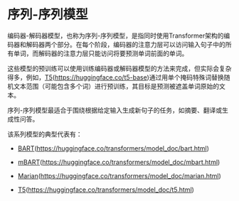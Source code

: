 # 序列-序列模型 

编码器-解码器模型，也称为序列-序列模型，是指同时使用Transformer架构的编码器和解码器两个部分。在每个阶段，编码器的注意力层可以访问输入句子中的所有单词，而解码器的注意力层只能访问将要预测单词前面的单词。

这些模型的预训练可以使用训练编码器或解码器模型的方法来完成，但实际会复杂得多，例如，[T5](https://huggingface.co/t5-base)(https://huggingface.co/t5-base)通过用单个掩码特殊词替换随机文本范围（可能包含多个词）进行预训练，其目标是预测被遮盖单词原始的文本。

序列-序列模型最适合于围绕根据给定输入生成新句子的任务，如摘要、翻译或生成性问答。

该系列模型的典型代表有：

- [BART](https://huggingface.co/transformers/model_doc/bart.html)(https://huggingface.co/transformers/model_doc/bart.html)

- [mBART](https://huggingface.co/transformers/model_doc/mbart.html)(https://huggingface.co/transformers/model_doc/mbart.html)

- [Marian](https://huggingface.co/transformers/model_doc/marian.html)(https://huggingface.co/transformers/model_doc/marian.html)

- [T5](https://huggingface.co/transformers/model_doc/t5.html)(https://huggingface.co/transformers/model_doc/t5.html)

